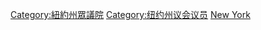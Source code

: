 [[Category:紐約州眾議院|Category:紐約州眾議院]]
[[Category:纽约州议会议员|Category:纽约州议会议员]]
[[Category:美國各州眾議員|New York]]